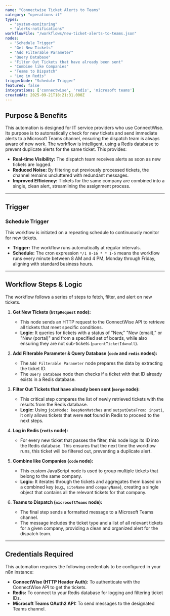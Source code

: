 ```yaml
---
name: "Connectwise Ticket Alerts to Teams"
category: "operations-it"
types:
  - "system-monitoring"
  - "alerts-notifications"
workflowFile: "/workflows/new-ticket-alerts-to-teams.json"
nodes:
  - "Schedule Trigger"
  - "Get New Tickets"
  - "Add Filterable Parameter"
  - "Query Database"
  - "Filter Out Tickets that have already been sent"
  - "Combine like Companies"
  - "Teams to Dispatch"
  - "Log in Redis"
triggerNode: "Schedule Trigger"
featured: false
integrations: ['connectwise', 'redis', 'microsoft teams']
createdAt: 2025-09-21T18:21:31.000Z
---
```


## Purpose & Benefits

This automation is designed for IT service providers who use ConnectWise. Its purpose is to automatically check for new tickets and send immediate alerts to a Microsoft Teams channel, ensuring the dispatch team is always aware of new work. The workflow is intelligent, using a Redis database to prevent duplicate alerts for the same ticket. This provides:

* **Real-time Visibility:** The dispatch team receives alerts as soon as new tickets are logged.
* **Reduced Noise:** By filtering out previously processed tickets, the channel remains uncluttered with redundant messages.
* **Improved Efficiency:** Tickets for the same company are combined into a single, clean alert, streamlining the assignment process.

---

## Trigger

### Schedule Trigger

This workflow is initiated on a repeating schedule to continuously monitor for new tickets.

* **Trigger:** The workflow runs automatically at regular intervals.
* **Schedule:** The cron expression `*/1 8-16 * * 1-5` means the workflow runs every minute between 8 AM and 4 PM, Monday through Friday, aligning with standard business hours.

---

## Workflow Steps & Logic

The workflow follows a series of steps to fetch, filter, and alert on new tickets.

1.  **Get New Tickets (`httpRequest` node):**
    * This node sends an HTTP request to the ConnectWise API to retrieve all tickets that meet specific conditions.
    * **Logic:** It queries for tickets with a status of "New," "New (email)," or "New (portal)" and from a specified set of boards, while also ensuring they are not sub-tickets (`parentTicketId=null`).

2.  **Add Filterable Parameter & Query Database (`code` and `redis` nodes):**
    * The `Add Filterable Parameter` node prepares the data by extracting the ticket ID.
    * The `Query Database` node then checks if a ticket with that ID already exists in a Redis database.

3.  **Filter Out Tickets that have already been sent (`merge` node):**
    * This critical step compares the list of newly retrieved tickets with the results from the Redis database.
    * **Logic:** Using `joinMode: keepNonMatches` and `outputDataFrom: input1`, it only allows tickets that were **not** found in Redis to proceed to the next steps.

4.  **Log in Redis (`redis` node):**
    * For every new ticket that passes the filter, this node logs its ID into the Redis database. This ensures that the next time the workflow runs, this ticket will be filtered out, preventing a duplicate alert.

5.  **Combine like Companies (`code` node):**
    * This custom JavaScript node is used to group multiple tickets that belong to the same company.
    * **Logic:** It iterates through the tickets and aggregates them based on a combined key (e.g., `siteName` and `companyName`), creating a single object that contains all the relevant tickets for that company.

6.  **Teams to Dispatch (`microsoftTeams` node):**
    * The final step sends a formatted message to a Microsoft Teams channel.
    * The message includes the ticket type and a list of all relevant tickets for a given company, providing a clean and organized alert for the dispatch team.

---

## Credentials Required

This automation requires the following credentials to be configured in your n8n instance:

* **ConnectWise (HTTP Header Auth):** To authenticate with the ConnectWise API to get the tickets.
* **Redis:** To connect to your Redis database for logging and filtering ticket IDs.
* **Microsoft Teams OAuth2 API:** To send messages to the designated Teams channel.



